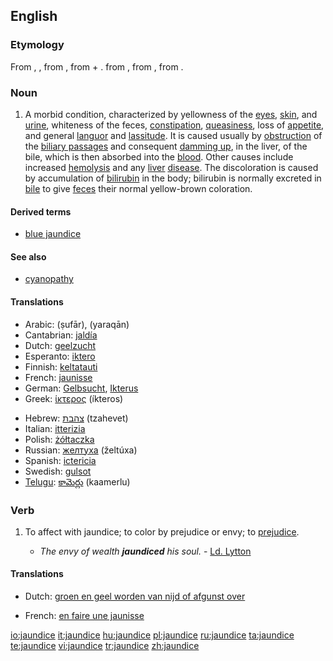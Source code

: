 ==English==
{{wikipedia}}

===Etymology===
From {{etyl|enm|en}} {{term|jaundis||lang=enm}}, {{term|jaunis||lang=enm}}, from {{etyl|frm|en}} {{term|jaunisse||lang=frm}}, from {{term|jaune||lang=frm|yellow}} + {{term|-isse||lang=frm|-ice}}. {{term|jaune|Jaune|lang=frm}} from {{etyl|fro|en}} {{term|jalne||lang=fro}}, from {{etyl|la}} {{term|galbinus||lang=la|yellowish}}, from {{term|galbus||lang=la|yellow}}.

===Noun===
{{en-noun|-}}

# {{pathology}} A morbid condition, characterized by yellowness of the [[eye]]s, [[skin]], and [[urine]], whiteness of the feces, [[constipation]], [[queasiness]], loss of [[appetite]], and general [[languor]] and [[lassitude]]. It is caused usually by [[obstruction]] of the [[biliary passage]]s and consequent [[damming up]], in the liver, of the bile, which is then absorbed into the [[blood]]. Other causes include increased [[hemolysis]] and any [[liver]] [[disease]]. The discoloration is caused by accumulation of [[bilirubin]] in the body; bilirubin is normally excreted in [[bile]] to give [[feces]] their normal yellow-brown coloration.

====Derived terms====
* [[blue jaundice]]

====See also====
* [[cyanopathy]]

====Translations====
{{trans-top|a morbid condition}}
* Arabic: {{Arab|[[صفار]]}} (ṣufār), {{Arab|[[يرقان]]}} (yaraqān)
* Cantabrian: [[jaldía]] {{f}}
* Dutch: [[geelzucht]] {{f}}
* Esperanto: [[iktero]]
* Finnish: [[keltatauti]]
* French: [[jaunisse]] {{f}}
* German: [[Gelbsucht]], [[Ikterus]] {{f}}
* Greek: [[ίκτερος]] (íkteros)
{{trans-mid}}
* Hebrew: [[צהבת]] (tzahevet)
* Italian: [[itterizia]] {{f}}
* Polish: [[żółtaczka]] {{f}}
* Russian: [[желтуха]] (želtúxa) {{f}}
* Spanish: [[ictericia]] {{f}}
* Swedish: [[gulsot]]
* [[Telugu]]: [[కామెర్లు]] (kaamerlu)
{{trans-bottom}}

===Verb===
{{en-verb|jaundic|ing}}

# {{transitive}} To affect with jaundice; to color by prejudice or envy; to [[prejudice]]. 
#*''The envy of wealth '''jaundiced''' his soul.'' - [[Ld. Lytton]]

====Translations====
{{trans-top|affect with jaundice; prejudice}}
* Dutch: [[groen en geel worden van nijd of afgunst over]] {{f}}
{{trans-mid}}
* French: [[en faire une jaunisse]] {{f}}
{{trans-bottom}}

[[io:jaundice]]
[[it:jaundice]]
[[hu:jaundice]]
[[pl:jaundice]]
[[ru:jaundice]]
[[ta:jaundice]]
[[te:jaundice]]
[[vi:jaundice]]
[[tr:jaundice]]
[[zh:jaundice]]